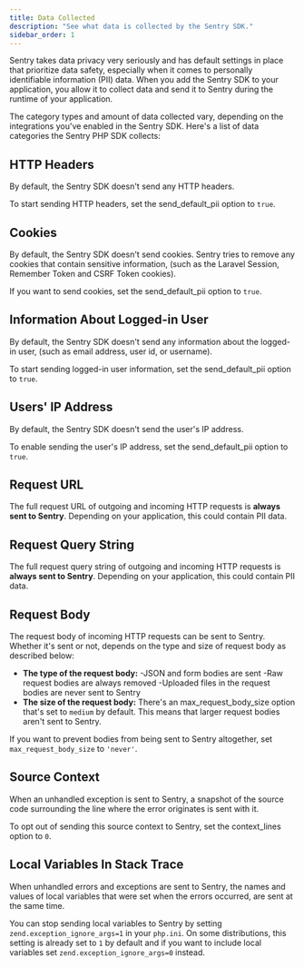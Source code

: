 ```yaml
---
title: Data Collected
description: "See what data is collected by the Sentry SDK."
sidebar_order: 1
---
```


Sentry takes data privacy very seriously and has default settings in place that prioritize data safety, especially when it comes to personally identifiable information (PII) data. When you add the Sentry SDK to your application, you allow it to collect data and send it to Sentry during the runtime of your application.

The category types and amount of data collected vary, depending on the integrations you've enabled in the Sentry SDK. Here's a list of data categories the Sentry PHP SDK collects:

## HTTP Headers

By default, the Sentry SDK doesn't send any HTTP headers.

To start sending HTTP headers, set the <PlatformLink to="/configuration/options/#send_default_pii">send_default_pii option</PlatformLink> to `true`.

## Cookies

By default, the Sentry SDK doesn't send cookies. Sentry tries to remove any cookies that contain sensitive information, (such as the Laravel Session, Remember Token and CSRF Token cookies).

If you want to send cookies, set the <PlatformLink to="/configuration/options/#send_default_pii">send_default_pii option</PlatformLink> to `true`.

## Information About Logged-in User

By default, the Sentry SDK doesn't send any information about the logged-in user, (such as email address, user id, or username).

To start sending logged-in user information, set the <PlatformLink to="/configuration/options/#send_default_pii">send_default_pii option</PlatformLink> to `true`.

## Users' IP Address

By default, the Sentry SDK doesn't send the user's IP address.

To enable sending the user's IP address, set the <PlatformLink to="/configuration/options/#send_default_pii">send_default_pii option</PlatformLink> to `true`.

## Request URL

The full request URL of outgoing and incoming HTTP requests is **always sent to Sentry**. Depending on your application, this could contain PII data.

## Request Query String

The full request query string of outgoing and incoming HTTP requests is **always sent to Sentry**. Depending on your application, this could contain PII data.

## Request Body

The request body of incoming HTTP requests can be sent to Sentry. Whether it's sent or not, depends on the type and size of request body as described below:

- **The type of the request body:**
  -JSON and form bodies are sent
  -Raw request bodies are always removed
  -Uploaded files in the request bodies are never sent to Sentry
- **The size of the request body:** There's an <PlatformLink to="/configuration/options/#max_request_body_size">max_request_body_size option</PlatformLink> that's set to `medium` by default. This means that larger request bodies aren't sent to Sentry.

If you want to prevent bodies from being sent to Sentry altogether, set `max_request_body_size` to `'never'`.

## Source Context

When an unhandled exception is sent to Sentry, a snapshot of the source code surrounding the line where the error originates is sent with it.

To opt out of sending this source context to Sentry, set the <PlatformLink to="/configuration/options/#context_lines">context_lines option</PlatformLink> to `0`.

## Local Variables In Stack Trace

When unhandled errors and exceptions are sent to Sentry, the names and values of local variables that were set when the errors occurred, are sent at the same time.

You can stop sending local variables to Sentry by setting `zend.exception_ignore_args=1` in your `php.ini`. On some distributions, this setting is already set to `1` by default and if you want to include local variables set `zend.exception_ignore_args=0` instead.
